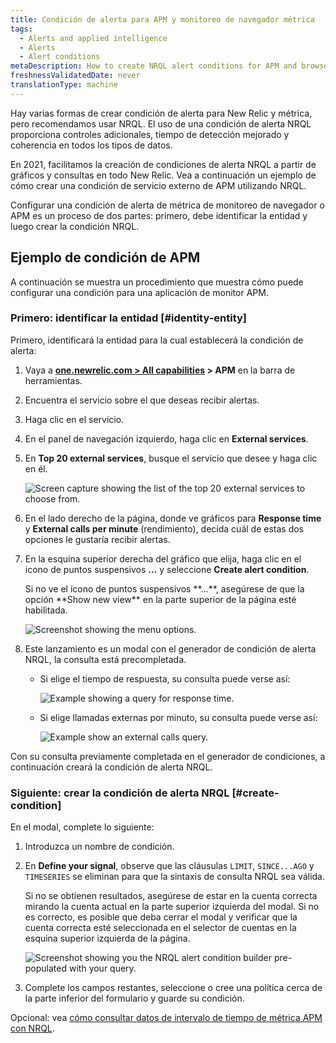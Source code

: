 ```yaml
---
title: Condición de alerta para APM y monitoreo de navegador métrica
tags:
  - Alerts and applied intelligence
  - Alerts
  - Alert conditions
metaDescription: How to create NRQL alert conditions for APM and browser monitoring metrics.
freshnessValidatedDate: never
translationType: machine
---
```







Hay varias formas de crear condición de alerta para New Relic <InlinePopover type="apm"/>y <InlinePopover type="browser"/>métrica, pero recomendamos usar NRQL. El uso de una condición de alerta NRQL proporciona controles adicionales, tiempo de detección mejorado y coherencia en todos los tipos de datos.

En 2021, facilitamos la creación de condiciones de alerta NRQL a partir de gráficos y consultas en todo New Relic. Vea a continuación un ejemplo de cómo crear una condición de servicio externo de APM utilizando NRQL.

Configurar una condición de alerta de métrica de monitoreo de navegador o APM es un proceso de dos partes: primero, debe identificar la entidad y luego crear la condición NRQL.

## Ejemplo de condición de APM

A continuación se muestra un procedimiento que muestra cómo puede configurar una condición para una aplicación de monitor APM.

### Primero: identificar la entidad [#identity-entity]

Primero, identificará la entidad para la cual establecerá la condición de alerta:

1. Vaya a <DoNotTranslate>**[one.newrelic.com > All capabilities](https://one.newrelic.com/all-capabilities) > APM**</DoNotTranslate> en la barra de herramientas.

2. Encuentra el servicio sobre el que deseas recibir alertas.

3. Haga clic en el servicio.

4. En el panel de navegación izquierdo, haga clic en <DoNotTranslate>**External services**</DoNotTranslate>.

5. En <DoNotTranslate>**Top 20 external services**</DoNotTranslate>, busque el servicio que desee y haga clic en él.

   <img
     title="top-twenty.png"
     alt="Screen capture showing the list of the top 20 external services to choose from."
     src={accountsTopTwenty}
   />

6. En el lado derecho de la página, donde ve gráficos para <DoNotTranslate>**Response time**</DoNotTranslate> y <DoNotTranslate>**External calls per minute**</DoNotTranslate> (rendimiento), decida cuál de estas dos opciones le gustaría recibir alertas.

7. En la esquina superior derecha del gráfico que elija, haga clic en el icono de puntos suspensivos <DoNotTranslate>**...**</DoNotTranslate> y seleccione <DoNotTranslate>**Create alert condition**</DoNotTranslate>.

   <Callout variant="tip">
     Si no ve el ícono de puntos suspensivos <DoNotTranslate>**...**</DoNotTranslate>, asegúrese de que la opción <DoNotTranslate>**Show new view**</DoNotTranslate> en la parte superior de la página esté habilitada.
   </Callout>

   <img
     title="external_service_graph.png"
     alt="Screenshot showing the menu options."
     src={accountsExternalServiceGraph}
   />

8. Este lanzamiento es un modal con el generador de condición de alerta NRQL, la consulta está precompletada.

   * Si elige el tiempo de respuesta, su consulta puede verse así:

     <img
       title="response_time_query.png"
       alt="Example showing a query for response time."
       src={accountsResponseTimeQuery}
     />

   * Si elige llamadas externas por minuto, su consulta puede verse así:

     <img
       title="external-calls-query.png"
       alt="Example show an external calls query."
       src={accountsExternalCallsQuery}
     />

Con su consulta previamente completada en el generador de condiciones, a continuación creará la condición de alerta NRQL.

### Siguiente: crear la condición de alerta NRQL [#create-condition]

En el modal, complete lo siguiente:

1. Introduzca un nombre de condición.

2. En <DoNotTranslate>**Define your signal**</DoNotTranslate>, observe que las cláusulas `LIMIT`, `SINCE...AGO` y `TIMESERIES` se eliminan para que la sintaxis de consulta NRQL sea válida.

   <Callout variant="tip">
     Si no se obtienen resultados, asegúrese de estar en la cuenta correcta mirando la cuenta actual en la parte superior izquierda del modal. Si no es correcto, es posible que deba cerrar el modal y verificar que la cuenta correcta esté seleccionada en el selector de cuentas en la esquina superior izquierda de la página.
   </Callout>

   <img
     title="nrql_condition_builder_modal.png"
     alt="Screenshot showing you the NRQL alert condition builder pre-populated with your query."
     src={accountsNrqlConditionBuilderModal}
   />

3. Complete los campos restantes, seleccione o cree una política cerca de la parte inferior del formulario y guarde su condición.

Opcional: vea [cómo consultar datos de intervalo de tiempo de métrica APM con NRQL](/docs/query-your-data/nrql-new-relic-query-language/nrql-query-tutorials/query-apm-metric-timeslice-data-nrql#timeslice-conversion).